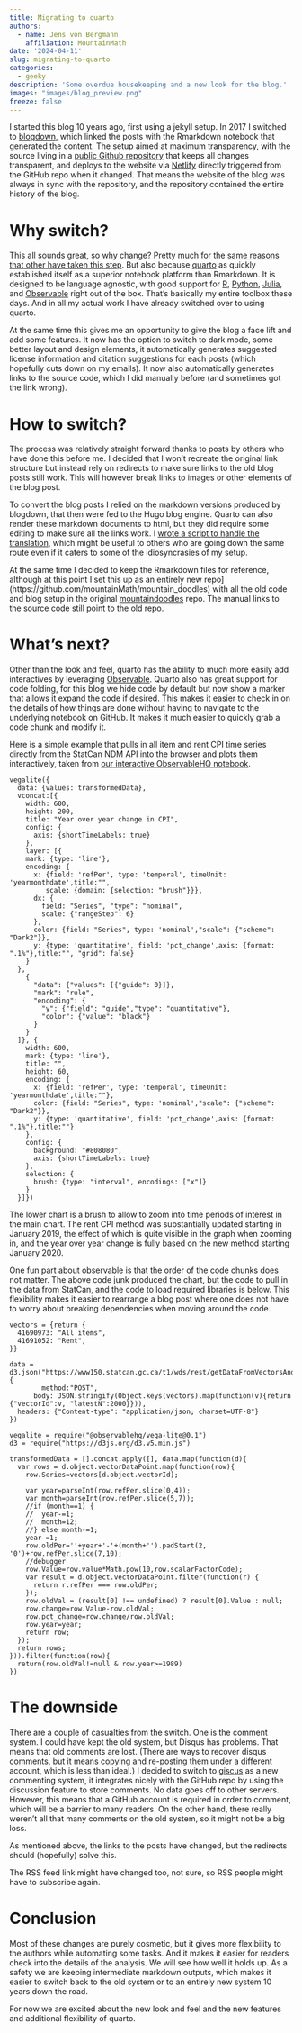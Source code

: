 ```yaml
---
title: Migrating to quarto
authors: 
  - name: Jens von Bergmann
    affiliation: MountainMath
date: '2024-04-11'
slug: migrating-to-quarto
categories:
  - geeky
description: 'Some overdue housekeeping and a new look for the blog.'
images: "images/blog_preview.png"
freeze: false
---
```


I started this blog 10 years ago, first using a jekyll setup. In 2017 I switched to [blogdown](https://bookdown.org/yihui/blogdown/), which linked the posts with the Rmarkdown notebook that generated the content. The setup aimed at maximum transparency, with the source living in a [public Github repository](https://github.com/mountainMath/mountaindoodles) that keeps all changes transparent, and deploys to the website via [Netlify](https://www.netlify.com) directly triggered from the GitHub repo when it changed. That means the website of the blog was always in sync with the repository, and the repository contained the entire history of the blog.

# Why switch?

This all sounds great, so why change? Pretty much for the [same reasons that other have taken this step](https://www.incidentalfindings.org/posts/2022-08-30_from-blogdown-to-quarto/). But also because [quarto](https://quarto.org) as quickly established itself as a superior notebook platform than Rmarkdown. It is designed to be language agnostic, with good support for [R](https://quarto.org/docs/computations/r.html), [Python](https://quarto.org/docs/computations/python.html), [Julia](https://quarto.org/docs/computations/julia.html), and [Observable](https://quarto.org/docs/computations/ojs.html) right out of the box. That's basically my entire toolbox these days. And in all my actual work I have already switched over to using quarto.

At the same time this gives me an opportunity to give the blog a face lift and add some features. It now has the option to switch to dark mode, some better layout and design elements, it automatically generates suggested license information and citation suggestions for each posts (which hopefully cuts down on my emails). It now also automatically generates links to the source code, which I did manually before (and sometimes got the link wrong).

# How to switch?

The process was relatively straight forward thanks to posts by others who have done this before me. I decided that I won't recreate the original link structure but instead rely on redirects to make sure links to the old blog posts still work. This will however break links to images or other elements of the blog post.

To convert the blog posts I relied on the markdown versions produced by blogdown, that then were fed to the Hugo blog engine. Quarto can also render these markdown documents to html, but they did require some editing to make sure all the links work. I [wrote a script to handle the translation](https://github.com/mountainMath/mountain_doodles/blob/main/R/migration.R), which might be useful to others who are going down the same route even if it caters to some of the idiosyncrasies of my setup.

At the same time I decided to keep the Rmarkdown files for reference, although at this point I set this up as an entirely new repo\](https://github.com/mountainMath/mountain_doodles) with all the old code and blog setup in the original [mountaindoodles](https://github.com/mountainMath/mountaindoodles) repo. The manual links to the source code still point to the old repo.

# What's next?
Other than the look and feel, quarto has the ability to much more easily add interactives by leveraging [Observable](https://observablehq.com). Quarto also has great support for code folding, for this blog we hide code by default but now show a marker that allows it expand the code if desired. This makes it easier to check in on the details of how things are done without having to navigate to the underlying notebook on GitHub. It makes it much easier to quickly grab a code chunk and modify it.

Here is a simple example that pulls in all item and rent CPI time series directly from the StatCan NDM API into the browser and plots them interactively, taken from [our interactive ObservableHQ notebook](https://observablehq.com/@mountainmath/year-over-year-change-in-rent-cpi).

```ojs
vegalite({
  data: {values: transformedData},
  vconcat:[{
    width: 600,
    height: 200,
    title: "Year over year change in CPI",
    config: {
      axis: {shortTimeLabels: true}
    },
    layer: [{
    mark: {type: 'line'},
    encoding: {
      x: {field: 'refPer', type: 'temporal', timeUnit: 'yearmonthdate',title:"",
         scale: {domain: {selection: "brush"}}},
      dx: {  
        field: "Series", "type": "nominal",
        scale: {"rangeStep": 6} 
      },
      color: {field: "Series", type: 'nominal',"scale": {"scheme": "Dark2"}}, 
      y: {type: 'quantitative', field: 'pct_change',axis: {format: ".1%"},title:"", "grid": false}
    }
  },
    {
      "data": {"values": [{"guide": 0}]},
      "mark": "rule",
      "encoding": {
        "y": {"field": "guide","type": "quantitative"},
        "color": {"value": "black"}
      }
    }
  ]}, {
    width: 600,
    mark: {type: 'line'},
    title: "",
    height: 60,
    encoding: {
      x: {field: 'refPer', type: 'temporal', timeUnit: 'yearmonthdate',title:""},
      color: {field: "Series", type: 'nominal',"scale": {"scheme": "Dark2"}}, 
      y: {type: 'quantitative', field: 'pct_change',axis: {format: ".1%"},title:""}
    },
    config: {
      background: "#808080",
      axis: {shortTimeLabels: true}
    },
    selection: {
      brush: {type: "interval", encodings: ["x"]}
    }
  }]})
```


The lower chart is a brush to allow to zoom into time periods of interest in the main chart. The rent CPI method was substantially updated starting in January 2019, the effect of which is quite visible in the graph when zooming in, and the year over year change is fully based on the new method starting January 2020.

One fun part about observable is that the order of the code chunks does not matter. The above code junk produced the chart, but the code to pull in the data from StatCan, and the code to load required libraries is below. This flexibility makes it easier to rearrange a blog post where one does not have to worry about breaking dependencies when moving around the code.


```ojs
vectors = {return {
  41690973: "All items",
  41691052: "Rent",
}}

data = d3.json("https://www150.statcan.gc.ca/t1/wds/rest/getDataFromVectorsAndLatestNPeriods",{
        method:"POST",
      body: JSON.stringify(Object.keys(vectors).map(function(v){return {"vectorId":v, "latestN":2000}})),
  headers: {"Content-type": "application/json; charset=UTF-8"}
})
```

```ojs
vegalite = require("@observablehq/vega-lite@0.1")
d3 = require("https://d3js.org/d3.v5.min.js")

transformedData = [].concat.apply([], data.map(function(d){
  var rows = d.object.vectorDataPoint.map(function(row){
    row.Series=vectors[d.object.vectorId];

    var year=parseInt(row.refPer.slice(0,4));
    var month=parseInt(row.refPer.slice(5,7));
    //if (month==1) {
    //  year-=1;
    //  month=12;
    //} else month-=1;
    year-=1;
    row.oldPer=''+year+'-'+(month+'').padStart(2, '0')+row.refPer.slice(7,10);
    //debugger
    row.Value=row.value*Math.pow(10,row.scalarFactorCode);
    var result = d.object.vectorDataPoint.filter(function(r) {
      return r.refPer === row.oldPer;
    });
    row.oldVal = (result[0] !== undefined) ? result[0].Value : null;
    row.change=row.Value-row.oldVal;
    row.pct_change=row.change/row.oldVal;
    row.year=year;
    return row;
  });
  return rows;
})).filter(function(row){
  return(row.oldVal!=null & row.year>=1989)
})
```


# The downside

There are a couple of casualties from the switch. One is the comment system. I could have kept the old system, but Disqus has problems. That means that old comments are lost. (There are ways to recover disqus comments, but it means copying and re-posting them under a different account, which is less than ideal.) I decided to switch to [giscus](https://giscus.app) as a new commenting system, it integrates nicely with the GitHub repo by using the discussion feature to store comments. No data goes off to other servers. However, this means that a GitHub account is required in order to comment, which will be a barrier to many readers. On the other hand, there really weren't all that many comments on the old system, so it might not be a big loss.

As mentioned above, the links to the posts have changed, but the redirects should (hopefully) solve this.

The RSS feed link might have changed too, not sure, so RSS people might have to subscribe again.

# Conclusion

Most of these changes are purely cosmetic, but it gives more flexibility to the authors while automating some tasks. And it makes it easier for readers check into the details of the analysis. We will see how well it holds up. As a safety we are keeping intermediate markdown outputs, which makes it easier to switch back to the old system or to an entirely new system 10 years down the road.

For now we are excited about the new look and feel and the new features and additional flexibility of quarto.
